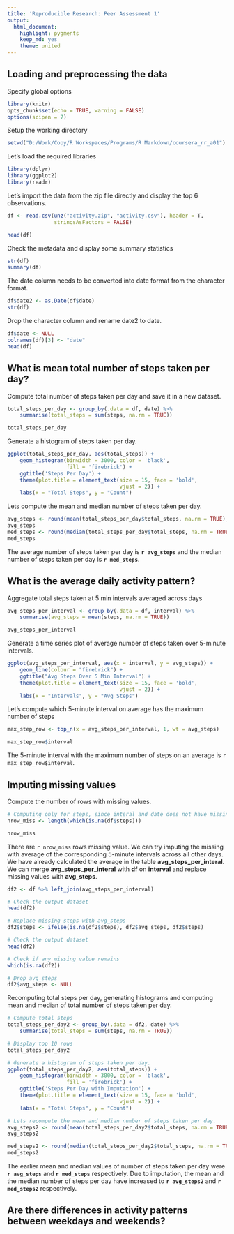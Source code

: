 ```yaml
---
title: 'Reproducible Research: Peer Assessment 1'
output:
  html_document:
    highlight: pygments
    keep_md: yes
    theme: united
---
```


## Loading and preprocessing the data

Specify global options

```r
library(knitr)
opts_chunk$set(echo = TRUE, warning = FALSE)
options(scipen = 7)
```

Setup the working directory

```r
setwd("D:/Work/Copy/R Workspaces/Programs/R Markdown/coursera_rr_a01")
```

Let's load the required libraries

```r
library(dplyr)
library(ggplot2)
library(readr)
```

Let's import the data from the zip file directly and display the top 6
observations.

```r
df <- read.csv(unz("activity.zip", "activity.csv"), header = T,
               stringsAsFactors = FALSE)

head(df)
```

Check the metadata and display some summary statistics

```r
str(df)
summary(df)
```

The date column needs to be converted into date format from the character
format.

```r
df$date2 <- as.Date(df$date)
str(df)
```

Drop the character column and rename date2 to date.

```r
df$date <- NULL
colnames(df)[3] <- "date"
head(df)
```

## What is mean total number of steps taken per day?

Compute total number of steps taken per day and save it in a new dataset.

```r
total_steps_per_day <- group_by(.data = df, date) %>%
    summarise(total_steps = sum(steps, na.rm = TRUE))

total_steps_per_day
```

Generate a histogram of steps taken per day.

```r
ggplot(total_steps_per_day, aes(total_steps)) +
    geom_histogram(binwidth = 3000, color = 'black',
                   fill = 'firebrick') +
    ggtitle('Steps Per Day') +
    theme(plot.title = element_text(size = 15, face = 'bold',
                                    vjust = 2)) +
    labs(x = "Total Steps", y = "Count")
```

Lets compute the mean and median number of steps taken per day.

```r
avg_steps <- round(mean(total_steps_per_day$total_steps, na.rm = TRUE), 1)
avg_steps
med_steps <- round(median(total_steps_per_day$total_steps, na.rm = TRUE), 1)
med_steps
```

The average number of steps taken per day is **`r avg_steps`** and the median
number of steps taken per day is **`r med_steps`**.

## What is the average daily activity pattern?

Aggregate total steps taken at 5 min intervals averaged across days

```r
avg_steps_per_interval <- group_by(.data = df, interval) %>%
    summarise(avg_steps = mean(steps, na.rm = TRUE))

avg_steps_per_interval
```

Generate a time series plot of average number of steps taken over 5-minute
intervals.

```r
ggplot(avg_steps_per_interval, aes(x = interval, y = avg_steps)) +
    geom_line(colour = "firebrick") + 
    ggtitle("Avg Steps Over 5 Min Interval") +
    theme(plot.title = element_text(size = 15, face = 'bold',
                                    vjust = 2)) +
    labs(x = "Intervals", y = "Avg Steps")
```

Let's compute which 5-minute interval on average has the maximum number of 
steps

```r
max_step_row <- top_n(x = avg_steps_per_interval, 1, wt = avg_steps)

max_step_row$interval
```

The 5-minute interval with the maximum number of steps on an average is 
`r max_step_row$interval`.

## Imputing missing values

Compute the number of rows with missing values.

```r
# Computing only for steps, since interal and date does not have missing
nrow_miss <- length(which(is.na(df$steps)))

nrow_miss
```

There are `r nrow_miss` rows missing value. We can try imputing the missing
with average of the corresponding 5-minute intervals across all other days.
We have already calculated the average in the table **avg_steps_per_interal**.
We can merge **avg_steps_per_interal** with **df** on **interval** and replace
missing values with **avg_steps**.

```r
df2 <- df %>% left_join(avg_steps_per_interval)

# Check the output dataset
head(df2)

# Replace missing steps with avg_steps
df2$steps <- ifelse(is.na(df2$steps), df2$avg_steps, df2$steps)

# Check the output dataset
head(df2)

# Check if any missing value remains
which(is.na(df2))

# Drop avg_steps
df2$avg_steps <- NULL
```

Recomputing total steps per day, generating histograms and computing mean and 
median of total number of steps taken per day.

```r
# Compute total steps
total_steps_per_day2 <- group_by(.data = df2, date) %>%
    summarise(total_steps = sum(steps, na.rm = TRUE))

# Display top 10 rows
total_steps_per_day2

# Generate a histogram of steps taken per day.
ggplot(total_steps_per_day2, aes(total_steps)) +
    geom_histogram(binwidth = 3000, color = 'black',
                   fill = 'firebrick') +
    ggtitle('Steps Per Day with Imputation') +
    theme(plot.title = element_text(size = 15, face = 'bold',
                                    vjust = 2)) +
    labs(x = "Total Steps", y = "Count")

# Lets recompute the mean and median number of steps taken per day.
avg_steps2 <- round(mean(total_steps_per_day2$total_steps, na.rm = TRUE), 1)
avg_steps2

med_steps2 <- round(median(total_steps_per_day2$total_steps, na.rm = TRUE), 1)
med_steps2
```

The earlier mean and median values of number of steps taken per day were 
**`r avg_steps`** and **`r med_steps`** respectively. Due to imputation, the 
mean and the median number of steps per day have increased to **`r avg_steps2`**
and **`r med_steps2`** respectively.

## Are there differences in activity patterns between weekdays and weekends?
